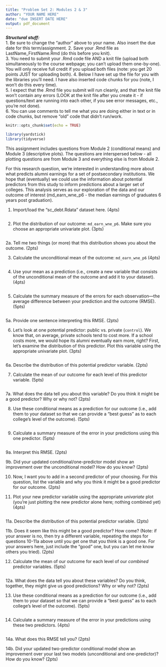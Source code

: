 ---
title: "Problem Set 2: Modules 2 & 3"
author: "YOUR NAME HERE"
date: "due INSERT DATE HERE"
output: pdf_document
---

***Structural stuff:***      
1. Be sure to change the "author" above to your name. Also insert the due date for this term/assignment.
2. Save your .Rmd file as LastName_FirstName.Rmd (do this before you knit).    
3. You need to submit your .Rmd code file AND a knit file (upload both simultaneously to the course webpage; you can't upload them one-by-one). You will only receive full credit if you upload both files (note: you get 20 points JUST for uploading both). 
4. Below I have set up the file for you with the libraries you'll need. I have also inserted code chunks for you (note, I won't do this every time).        
5. I expect that the .Rmd file you submit will run cleanly, and that the knit file won't contain any errors (LOOK at the knit file after you create it - if questions/text are running into each other, if you see error messages, etc., you're not done).      
6. You can use comments to tell me what you are doing either in text or in code chunks, but remove "old" code that didn't run/work.      

```{r, include=F}
knitr::opts_chunk$set(echo = TRUE)

library(yardstick)
library(tidyverse)
```

This assignment includes questions from Module 2 (conditional means) and Module 3 (descriptive plots). The questions are interspersed below - all plotting questions are from Module 3 and everything else is from Module 2. 

For this research question, we're interested in understanding more about what predicts alumni earnings for a set of postsecondary institutions. We hope that (eventually) we could use the information about potential predictors from this study to inform predictions about a larger set of colleges. This analysis serves as our exploration of the data and our outcome of interest (md_earn_wne_p6 - the median earnings of graduates 6 years post graduation). 

1. Import/load the "sc_debt.Rdata" dataset here. (4pts)
```{r}

```

2. Plot the distribution of our outcome: `md_earn_wne_p6`. Make sure you choose an appropriate univariate plot. (3pts)
```{r}

```

2a. Tell me two things (or more) that this distribution shows you about the outcome. (2pts)



3. Calculate the unconditional mean of the outcome: `md_earn_wne_p6` (4pts)
```{r}

```

4. Use your mean as a prediction (i.e., create a new variable that consists of the unconditional mean of the outcome and add it to your dataset). (4pts)
```{r}

```

5. Calculate the summary measure of the errors for each observation---the average difference between your prediction and the outcome (RMSE). (5pts)
```{r}

```

5a. Provide one sentence interpreting this RMSE. (2pts)




6. Let's look at one potential predictor: public vs. private (`control`). We know that, on average, private schools tend to cost more. If a school costs more, we would hope its alumni eventually earn more, right? First, let's examine the distribution of this predictor. Plot this variable using the appropriate univariate plot. (3pts)
```{r}

```

6a. Describe the distribution of this potential predictor variable. (2pts)



7. Calculate the mean of our outcome for each level of this predictor variable. (5pts)
```{r}

```

7a. What does the data tell you about this variable? Do you think it might be a good predictor? Why or why not? (2pts)



8. Use these conditional means as a prediction for our outcome (i.e., add them to your dataset so that we can provide a "best guess" as to each college's level of the outcome). (5pts)  
```{r}

```

9. Calculate a summary measure of the error in your predictions using this one predictor. (5pts) 
```{r}

```

9a. Interpret this RMSE. (2pts) 



9b. Did your updated conditional/one-predictor model show an improvement over the unconditional model? How do you know? (2pts)




10. Now, I want you to add in a second predictor of your choosing. For this question, list the variable and why you think it might be a good predictor for our outcome. (2pts) 



11. Plot your new predictor variable using the appropriate *univariate* plot (you're just plotting the new predictor alone here; nothing combined yet) (4pts) 
```{r}

```


11a. Describe the distribution of this potential predictor variable. (2pts)  





11b. Does it seem like this might be a good predictor? How come? (Note: if your answer is no, then try a different variable, repeating the steps for questions 10-11a above until you get one that you think is a good one. For your answers here, just include the "good" one, but you can let me know others you tried). (2pts) 



12. Calculate the mean of our outcome for each level of our *combined* predictor variables. (5pts)
```{r}

```

12a. What does the data tell you about these variables? Do you think, together, they might give us good predictions? Why or why not? (2pts)



13. Use these conditional means as a prediction for our outcome (i.e., add them to your dataset so that we can provide a "best guess" as to each college's level of the outcome). (5pts) 
```{r}

```


14. Calculate a summary measure of the error in your predictions using these two predictors. (4pts) 
```{r}

```


14a. What does this RMSE tell you? (2pts) 




14b. Did your updated two-predictor conditional model show an improvement over your last two models (unconditional and one-predictor)? How do you know? (2pts)




